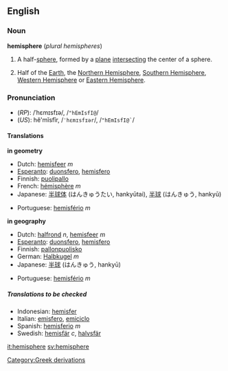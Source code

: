 ==English==
===Noun===
'''hemisphere''' (''plural'' ''hemispheres'')

#<!--NHalfSphere-->{{geometry}} A half-[[sphere]], formed by a [[plane]] [[intersect]]ing the center of a sphere.
#<!--NHalfPlanet-->{{geography}} Half of the [[Earth]], the [[Northern Hemisphere]], [[Southern Hemisphere]], [[Western Hemisphere]] or [[Eastern Hemisphere]].

===Pronunciation===
*(''RP''): /ˈhɛmɪsfɪə/, /<tt>"hEmIsfI@</tt>/
*(''US''): hĕ'mĭsfîr, /<tt>ˈhɛmɪsfɪər</tt>/, /<tt>"hEmIsfI@`</tt>/

====Translations====

<!--NHalfSphere-->'''in geometry'''
{{top}}
*Dutch: [[hemisfeer]] ''m''
*[[Esperanto]]: [[duonsfero]], [[hemisfero]]
*Finnish: [[puolipallo]]
*French: [[hémisphère]] ''m''
*Japanese: [[半球体]] (はんきゅうたい, hankyūtai), [[半球]] (はんきゅう, hankyū)
{{mid}}
*Portuguese: [[hemisfério]] ''m''
{{bottom}}

<!--NHalfPlanet-->'''in geography'''
{{top}}
*Dutch: [[halfrond]] ''n'', [[hemisfeer]] ''m''
*[[Esperanto]]: [[duonsfero]], [[hemisfero]]
*Finnish: [[pallonpuolisko]]
*German: [[Halbkugel]] ''m''
*Japanese: [[半球]] (はんきゅう, hankyū)
{{mid}}
*Portuguese: [[hemisfério]] ''m''
{{bottom}}

=====Translations to be checked=====
<!--Remove this section once all of the translations below have been moved into the tables above.-->
{{checktrans}}

*Indonesian: [[hemisfer]]
*Italian: [[emisfero]], [[emiciclo]]
*Spanish: [[hemisferio]] ''m''
*Swedish: [[hemisfär]] ''c'', [[halvsfär]]

[[it:hemisphere]]
[[sv:hemisphere]]
[[Category:Greek derivations]]